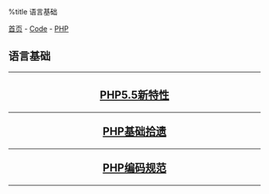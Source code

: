 %title 语言基础

[[../../../index|首页]] - [[../../index|Code]] - [[../index|PHP]]
==语言基础==
----
<center>
<h2>
[[php55|PHP5.5新特性]]
----
[[gleaning|PHP基础拾遗]]
----
[[standard|PHP编码规范]]
</h2>
</center>
----
